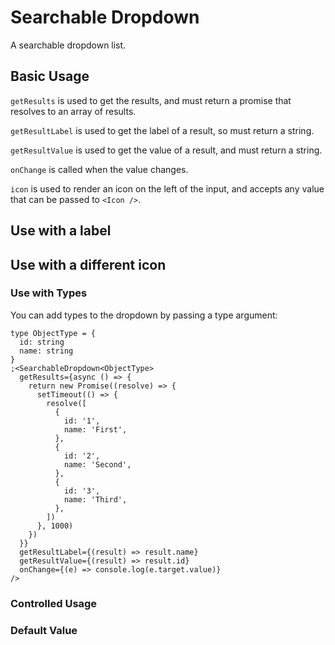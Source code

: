 
<Meta of={SearchableDropdownStories} />

# Searchable Dropdown

A searchable dropdown list.

<ArgsTable of={SearchableDropdown} />

## Basic Usage

<Canvas of={SearchableDropdownStories.BasicUsage} />

`getResults` is used to get the results, and must return a promise that resolves to an array of results.

`getResultLabel` is used to get the label of a result, so must return a string.

`getResultValue` is used to get the value of a result, and must return a string.

`onChange` is called when the value changes.

`icon` is used to render an icon on the left of the input, and accepts any value that can be passed to `<Icon />`.

## Use with a label

<Canvas of={SearchableDropdownStories.UseWithALabel} />

## Use with a different icon

<Canvas of={SearchableDropdownStories.UseWithAnIcon} />

### Use with Types

You can add types to the dropdown by passing a type argument:

```tsx
type ObjectType = {
  id: string
  name: string
}
;<SearchableDropdown<ObjectType>
  getResults={async () => {
    return new Promise((resolve) => {
      setTimeout(() => {
        resolve([
          {
            id: '1',
            name: 'First',
          },
          {
            id: '2',
            name: 'Second',
          },
          {
            id: '3',
            name: 'Third',
          },
        ])
      }, 1000)
    })
  }}
  getResultLabel={(result) => result.name}
  getResultValue={(result) => result.id}
  onChange={(e) => console.log(e.target.value)}
/>
```

### Controlled Usage

<ArgsTable of={ControlledSearchableDropdown} />

<Canvas of={SearchableDropdownStories.ControlledUsage} />

### Default Value

<Canvas of={SearchableDropdownStories.DefaultValue} />

<RenderHtmlMarkup component="SearchableDropdown" story="Controlled Usage" />
